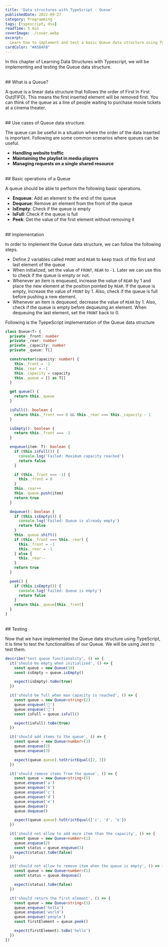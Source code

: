 ```yaml
---
title: 'Data structures with TypeScript - Queue'
publishedDate: 2022-09-27
category: Programming
tags: [typescript, dsa]
readTime: 5 min
coverImage: ./cover.webp
excerpt:
  Learn how to implement and test a basic Queue data structure using TypeScript
cardColor: "#A5B4FB"
---
```



In this chapter of Learning Data Structures with Typescript, we will be
implementing and testing the Queue data structure.

<br />
## What is a Queue?

A queue is a linear data structure that follows the order of First In First
Out(FIFO). This means the first inserted element will be removed first. You can
think of the queue as a line of people waiting to purchase movie tickets at a
cinema theater.

<BlogImage src="https://imgur.com/Nmh4ueI.png" alt="first in first out order" />

<br />
## Use cases of Queue data structure.

The queue can be useful in a situation where the order of the data inserted is
important. Following are some common scenarios where queues can be useful.

- **Handling website traffic**
- **Maintaining the playlist in media players**
- **Managing requests on a single shared resource**

<br />
## Basic operations of a Queue

A queue should be able to perform the following basic operations.

- **Enqueue**: Add an element to the end of the queue
- **Dequeue**: Remove an element from the front of the queue
- **IsEmpty**: Check if the queue is empty
- **IsFull**: Check if the queue is full
- **Peek**: Get the value of the first element without removing it

<BlogImage src="https://imgur.com/pyOuglM.png" alt="operations of a queue" />

<br />
## Implementation

In order to implement the Queue data structure, we can follow the following
steps.

- Define 2 variables called `FRONT` and `REAR` to keep track of the first and
  last element of the queue
- When initialized, set the value of `FRONT`, `REAR` to `-1`. Later we can use
  this to check if the queue is empty or not.
- Whenever an item is enqueued, increase the value of `REAR` by 1 and place the
  new element at the position pointed by `REAR`. If the queue is empty, increase
  the value of `FRONT` by 1. Also, check if the queue is full before pushing a
  new element.
- Whenever an item is dequeued, decrease the value of `REAR` by 1. Also, check
  if the queue is empty before dequeuing an element. When dequeuing the last
  element, set the `FRONT` back to 0.

Following is the TyepeScript implementation of the Queue data structure

```ts
class Queue<T> {
  private _front: number
  private _rear: number
  private _capacity: number
  private _queue: T[]

  constructor(capacity: number) {
    this._front = -1
    this._rear = -1
    this._capacity = capacity
    this._queue = [] as T[]
  }

  get queue() {
    return this._queue
  }

  isFull(): boolean {
    return this._front === 0 && this._rear === this._capacity - 1
  }

  isEmpty(): boolean {
    return this._front === -1
  }

  enqueue(item: T): boolean {
    if (this.isFull()) {
      console.log('Failed: Maximum capacity reached')
      return false
    }

    if (this._front === -1) {
      this._front = 0
    }
    this._rear++
    this._queue.push(item)
    return true
  }

  dequeue(): boolean {
    if (this.isEmpty()) {
      console.log('Failed: Queue is already empty')
      return false
    }
    this._queue.shift()
    if (this._front === this._rear) {
      this._front = -1
      this._rear = -1
    } else {
      this._rear--
    }
    return true
  }

  peek() {
    if (this.isEmpty()) {
      console.log('Failed: Queue is empty')
      return false
    }
    return this._queue[this._front]
  }
}
```

<br />
## Testing

Now that we have implemented the Queue data structure using TypeScript, it is
time to test the functionalities of our Queue. We will be using Jest to test
them.

```ts
describe('test queue functionality', () => {
  it('should be empty when initialized', () => {
    const queue = new Queue(10)
    const isEmpty = queue.isEmpty()

    expect(isEmpty).toBe(true)
  })

  it('should be full when max capacity is reached', () => {
    const queue = new Queue<string>(2)
    queue.enqueue('🐅')
    queue.enqueue('🐐')
    const isFull = queue.isFull()

    expect(isFull).toBe(true)
  })

  it('should add items to the queue', () => {
    const queue = new Queue<number>(3)
    queue.enqueue(2)
    queue.enqueue(3)

    expect(queue.queue).toStrictEqual([2, 3])
  })

  it('should remove items from the queue', () => {
    const queue = new Queue<string>(5)
    queue.enqueue('a')
    queue.enqueue('b')
    queue.enqueue('c')
    queue.enqueue('d')
    queue.enqueue('e')
    queue.dequeue()
    queue.dequeue()

    expect(queue.queue).toStrictEqual(['c', 'd', 'e'])
  })

  it('should not allow to add more item than the capacity', () => {
    const queue = new Queue<number>(1)
    queue.enqueue(2)
    const status = queue.enqueue(3)
    expect(status).toBe(false)
  })

  it('should not allow to remove item when the queue is empty', () => {
    const queue = new Queue<number>(1)
    const status = queue.dequeue()

    expect(status).toBe(false)
  })

  it('should return the first element', () => {
    const queue = new Queue<string>(3)
    queue.enqueue('hello')
    queue.enqueue('world')
    queue.enqueue('people')
    const firstElement = queue.peek()

    expect(firstElement).toBe('hello')
  })
})
```
